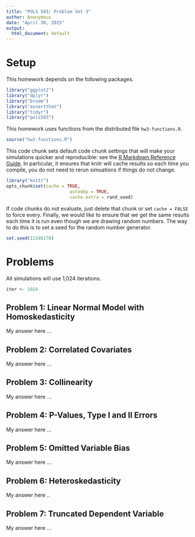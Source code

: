 ```yaml
---
title: "POLS 503: Problem Set 3"
author: Anonymous
date: "April 30, 2015"
output:
  html_document: default
---
```


# Setup

This homework depends on the following packages.
```r
library("ggplot2")
library("dplyr")
library("broom")
library("assertthat")
library("tidyr")
library("pols503")
```
This homework uses functions from the distributed file `hw3-functions.R`.
```r
source("hw3-functions.R")
```

This code chunk sets default code chunk settings that will make your simulations quicker and reproducible: see the [R Markdown Reference Guide](http://www.rstudio.com/resources/cheatsheets/).
In particular, it ensures that knitr will cache results so each time you compile,  you do not need to rerun simuations if things do not change. 
```r
library("knitr")
opts_chunk$set(cache = TRUE,
					    autodep = TRUE,
					    cache.extra = rand_seed)
```
If code chunks do not evaluate, just delete that chunk or set `cache = FALSE` to force every.
Finally, we would like to ensure that we get the same results each time it is run even though we are drawing random numbers.
The way to do this is to set a seed for the random number generator.
```r
set.seed(11346170)
```

# Problems

All simulations will use 1,024 iterations.
```r
iter <- 1024
```

## Problem 1: Linear Normal Model with Homoskedasticity

My answer here ...

## Problem 2: Correlated Covariates

My answer here ...

## Problem 3: Collinearity

My answer here ...

## Problem 4: P-Values, Type I and II Errors

My answer here ...

## Problem 5: Omitted Variable Bias

My answer here ...

## Problem 6: Heteroskedasticity

My answer here .. 

## Problem 7: Truncated Dependent Variable

My answer here ...
